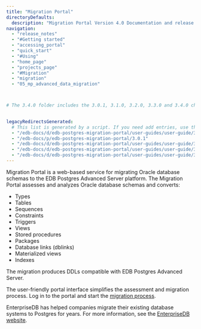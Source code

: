 ```yaml
---
title: "Migration Portal"
directoryDefaults:
  description: "Migration Portal Version 4.0 Documentation and release notes. Migration Portal converts Oracle Schema to PostgreSQL online. "
navigation: 
  - "release_notes"
  - "#Getting started"
  - "accessing_portal"
  - "quick_start"
  - "#Using"
  - "home_page"
  - "projects_page"
  - "#Migration"
  - "migration"
  - "05_mp_advanced_data_migration"



# The 3.4.0 folder includes the 3.0.1, 3.1.0, 3.2.0, 3.3.0 and 3.4.0 changes. We removed the earlier release folders because we only want to display a Version label for Migration Portal documentation reflecting the latest release on Docs 2.0. When preparing for a future release, create your working branch, rename the 3.4.0 folder to the latest version number, and add a redirect for the previous version the Migration Portal section in the file /static/_redirects. To get back to the previous sources use a tag dated between June 23rd and June 27th, 2021.

  
legacyRedirectsGenerated:
  # This list is generated by a script. If you need add entries, use the `legacyRedirects` key.
  - "/edb-docs/d/edb-postgres-migration-portal/user-guides/user-guide/3.0.1/index.html"
  - "/edb-docs/p/edb-postgres-migration-portal/3.0.1"
  - "/edb-docs/d/edb-postgres-migration-portal/user-guides/user-guide/3.0.1/conclusion.html"
  - "/edb-docs/d/edb-postgres-migration-portal/user-guides/user-guide/3.0.1/whats_new.html"
  - "/edb-docs/d/edb-postgres-migration-portal/user-guides/user-guide/3.0.1/genindex.html"
---
```


<div id="index" class="registered_link"></div>

Migration Portal is a web-based service for migrating Oracle database schemas to the EDB Postgres Advanced Server platform. The Migration Portal assesses and analyzes Oracle database schemas and converts:
-  Types
-  Tables
-  Sequences
-  Constraints
-  Triggers
-  Views
-  Stored procedures
-  Packages
-  Database links (dblinks)
-  Materialized views
-  Indexes

The migration produces DDLs compatible with EDB Postgres Advanced Server.

The user-friendly portal interface simplifies the assessment and migration process. Log in to the portal and start the [migration process](03_mp_using_portal/03_mp_quick_start).

EnterpriseDB has helped companies migrate their existing database systems to Postgres for years. For more information, see the [EnterpriseDB website](https://www.enterprisedb.com/).


